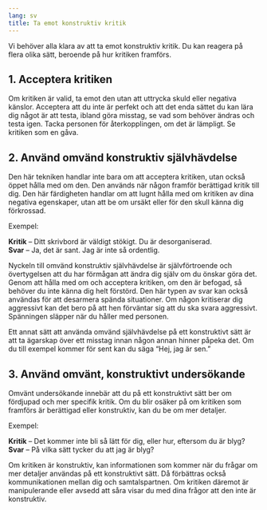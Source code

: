 ```yaml
---
lang: sv
title: Ta emot konstruktiv kritik
---
```


Vi behöver alla klara av att ta emot konstruktiv kritik. Du kan reagera
på flera olika sätt, beroende på hur kritiken framförs.

## 1. Acceptera kritiken

Om kritiken är valid, ta emot den utan att uttrycka skuld eller negativa
känslor. Acceptera att du inte är perfekt och att det enda sättet du kan
lära dig något är att testa, ibland göra misstag, se vad som behöver
ändras och testa igen. Tacka personen för återkopplingen, om det är
lämpligt. Se kritiken som en gåva.

## 2. Använd omvänd konstruktiv självhävdelse

Den här tekniken handlar inte bara om att acceptera kritiken, utan också
öppet hålla med om den. Den används när någon framför berättigad kritik
till dig. Den här färdigheten handlar om att lugnt hålla med om kritiken
av dina negativa egenskaper, utan att be om ursäkt eller för den skull
känna dig förkrossad.

Exempel:

**Kritik** -- Ditt skrivbord är väldigt stökigt. Du är desorganiserad.\
**Svar** -- Ja, det är sant. Jag är inte så ordentlig.

Nyckeln till omvänd konstruktiv självhävdelse är självförtroende och
övertygelsen att du har förmågan att ändra dig själv om du önskar göra
det. Genom att hålla med om och acceptera kritiken, om den är befogad,
så behöver du inte känna dig helt förstörd. Den här typen av svar kan
också användas för att desarmera spända situationer. Om någon kritiserar
dig aggressivt kan det bero på att hen förväntar sig att du ska svara
aggressivt. Spänningen släpper när du håller med personen.

Ett annat sätt att använda omvänd självhävdelse på ett konstruktivt sätt
är att ta ägarskap över ett misstag innan någon annan hinner påpeka det.
Om du till exempel kommer för sent kan du säga "Hej, jag är sen."

## 3. Använd omvänt, konstruktivt undersökande

Omvänt undersökande innebär att du på ett konstruktivt sätt ber om
fördjupad och mer specifik kritik. Om du blir osäker på om kritiken som
framförs är berättigad eller konstruktiv, kan du be om mer detaljer.

Exempel:

**Kritik** -- Det kommer inte bli så lätt för dig, eller hur, eftersom
du är blyg?\
**Svar**  -- På vilka sätt tycker du att jag är blyg?

Om kritiken är konstruktiv, kan informationen som kommer när du frågar
om mer detaljer användas på ett konstruktivt sätt. Då förbättras också
kommunikationen mellan dig och samtalspartnen. Om kritiken däremot är
manipulerande eller avsedd att såra visar du med dina frågor att den
inte är konstruktiv.
